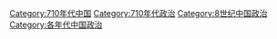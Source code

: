 [[Category:710年代中国|Category:710年代中国]]
[[Category:710年代政治|Category:710年代政治]]
[[Category:8世纪中国政治|Category:8世纪中国政治]]
[[Category:各年代中国政治|Category:各年代中国政治]]